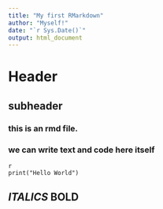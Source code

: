 ---
title: "My first RMarkdown"
author: "Myself!"
date: "`r Sys.Date()`"
output: html_document
---

# Header
## subheader
### this is an rmd file. 
### we can write text and code here itself
 
```
{r}
print("Hello World")
```
## *ITALICS* **BOLD**

